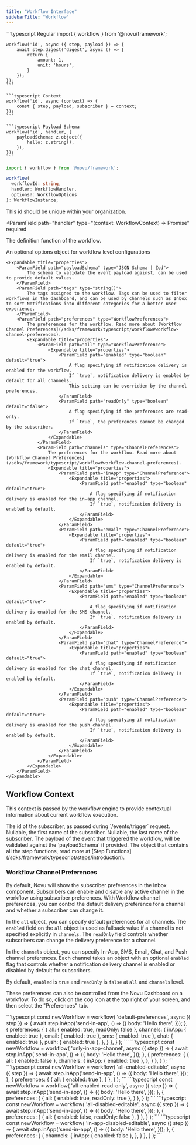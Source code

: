 ```yaml
---
title: "Workflow Interface"
sidebarTitle: "Workflow"
---
```


<RequestExample>
    ```typescript Regular
    import { workflow } from '@novu/framework';

    workflow('id', async ({ step, payload }) => {
        await step.digest('digest', async () => {
            return {
                amount: 1,
                unit: 'hours',
            }
        });
    });
    ```

    ```typescript Context
    workflow('id', async (context) => {
        const { step, payload, subscriber } = context;
    });
    ```

    ```typescript Payload Schema
    workflow('id', handler, {
        payloadSchema: z.object({
            hello: z.string(),
        }),
    });
    ```

</RequestExample>

```typescript
import { workflow } from '@novu/framework';

workflow(
  workflowId: string,
  handler: WorkflowHandler,
  options?: WorkflowOptions
): WorkflowInstance;
```

<ParamField path="workflowId" type="number" required>
  This id should be unique within your organization.
</ParamField>

<ParamField
  path="handler"
  type="(context: WorkflowContext) => Promise<void>"
  required
>
  The definition function of the workflow.
</ParamField>

<ParamField path="options" type="WorkflowOptions">
    An optional options object for workflow level configurations

    <Expandable title="properties">
        <ParamField path="payloadSchema" type="JSON Schema | Zod">
            The schema to validate the event payload against, can be used to provide default values.
        </ParamField>
        <ParamField path="tags" type="string[]">
            The tags assigned to the workflow. Tags can be used to filter workflows in the dashboard, and can be used by channels such as Inbox to sort Notifications into different categories for a better user experience.
        </ParamField>
        <ParamField path="preferences" type="WorkflowPreferences">
            The preferences for the workflow. Read more about [Workflow Channel Preferences](/sdks/framework/typescript/workflow#workflow-channel-preferences).
            <Expandable title="properties">
                <ParamField path="all" type="WorkflowPreference">
                    <Expandable title="properties">
                        <ParamField path="enabled" type="boolean" default="true">
                            A flag specifying if notification delivery is enabled for the workflow.
                            If `true`, notification delivery is enabled by default for all channels.
                            This setting can be overridden by the channel preferences.
                        </ParamField>
                        <ParamField path="readOnly" type="boolean" default="false">
                            A flag specifying if the preferences are read-only.
                            If `true`, the preferences cannot be changed by the subscriber.
                        </ParamField>
                    </Expandable>
                </ParamField>
                <ParamField path="channels" type="ChannelPreferences">
                    The preferences for the workflow. Read more about [Workflow Channel Preferences](/sdks/framework/typescript/workflow#workflow-channel-preferences).
                    <Expandable title="properties">
                        <ParamField path="inApp" type="ChannelPreference">
                            <Expandable title="properties">
                                <ParamField path="enabled" type="boolean" default="true">
                                    A flag specifying if notification delivery is enabled for the in-app channel.
                                    If `true`, notification delivery is enabled by default.
                                </ParamField>
                            </Expandable>
                        </ParamField>
                        <ParamField path="email" type="ChannelPreference">
                            <Expandable title="properties">
                                <ParamField path="enabled" type="boolean" default="true">
                                    A flag specifying if notification delivery is enabled for the email channel.
                                    If `true`, notification delivery is enabled by default.
                                </ParamField>
                            </Expandable>
                        </ParamField>
                        <ParamField path="sms" type="ChannelPreference">
                            <Expandable title="properties">
                                <ParamField path="enabled" type="boolean" default="true">
                                    A flag specifying if notification delivery is enabled for the SMS channel.
                                    If `true`, notification delivery is enabled by default.
                                </ParamField>
                            </Expandable>
                        </ParamField>
                        <ParamField path="chat" type="ChannelPreference">
                            <Expandable title="properties">
                                <ParamField path="enabled" type="boolean" default="true">
                                    A flag specifying if notification delivery is enabled for the chat channel.
                                    If `true`, notification delivery is enabled by default.
                                </ParamField>
                            </Expandable>
                        </ParamField>
                        <ParamField path="push" type="ChannelPreference">
                            <Expandable title="properties">
                                <ParamField path="enabled" type="boolean" default="true">
                                    A flag specifying if notification delivery is enabled for the push channel.
                                    If `true`, notification delivery is enabled by default.
                                </ParamField>
                            </Expandable>
                        </ParamField>
                    </Expandable>
                </ParamField>
            </Expandable>
        </ParamField>
    </Expandable>

</ParamField>

## Workflow Context

This context is passed by the workflow engine to provide contextual information about current workflow execution.

<ParamField path="subscriber" type="Subscriber">
  <Expandable title="properties">
    <ParamField path="subscriberId" type="string" required>
      The id of the subscriber, as passed during `/events/trigger` request.
    </ParamField>
    <ParamField path="firstName" type="string">
      Nullable, the first name of the subscriber.
    </ParamField>
    <ParamField path="lastName" type="string">
      Nullable, the last name of the subscriber.
    </ParamField>
  </Expandable>
</ParamField>

<ParamField path="payload" type="InferProperties<payloadSchema>">
  The payload of the event that triggered the workflow, will be validated
  against the `payloadSchema` if provided.
</ParamField>

<ParamField path="step" type="object">
  The object that contains all the step functions, read more at [Step
  Functions](/sdks/framework/typescript/steps/introduction).
</ParamField>

### Workflow Channel Preferences

By default, Novu will show the subscriber preferences in the Inbox component. Subscribers can enable and disable any active channel in the workflow using subscriber preferences.
With Workflow channel preferences, you can control the default delivery preference for a channel and whether a subscriber can change it.

In the `all` object, you can specify default preferences for all channels. The `enabled` field on the `all` object is used as fallback value if a channel is not specified explicitly in `channels`. The `readOnly` field controls whether subscribers can change the delivery preference for a channel.

In the `channels` object, you can specify In-App, SMS, Email, Chat, and Push channel preferences. Each channel takes an object with an optional `enabled` flag that controls whether a notification delivery channel is enabled or disabled by default for subscribers.

By default, `enabled` is `true` and `readOnly` is `false` at `all` and `channels` level.

These preferences can also be controlled from the Novu Dashboard on a workflow. To do so, click on the cog icon at the top right of your screen, and then select the  "Preferences" tab.

<Tabs>
<Tab title="Default">
```typescript
const newWorkflow = workflow(
  'default-preferences',
  async ({ step }) => {
    await step.inApp('send-in-app', () => ({
      body: 'Hello there',
    }));
  },
  {
    preferences: {
      {
        all: { enabled: true, readOnly: false },
        channels: {
          inApp: { enabled: true },
          email: { enabled: true },
          sms: { enabled: true },
          chat: { enabled: true },
          push: { enabled: true },
        },
      }
    },
  }
);
```
</Tab>
<Tab title="In-App Only - Editable">
```typescript
const newWorkflow = workflow(
  'only-in-app-channel',
  async ({ step }) => {
    await step.inApp('send-in-app', () => ({
      body: 'Hello there',
    }));
  },
  {
    preferences: {
      {
        all: { enabled: false },
        channels: {
          inApp: { enabled: true },
        },
      }
    },
  }
);
```
</Tab>
<Tab title="All Enabled - Editable">
```typescript
const newWorkflow = workflow(
  'all-enabled-editable',
  async ({ step }) => {
    await step.inApp('send-in-app', () => ({
      body: 'Hello there',
    }));
  },
  {
    preferences: {
      {
        all: { enabled: true },
      }
    },
  }
);
```
</Tab>
<Tab title="All Enabled - Read Only">
```typescript
const newWorkflow = workflow(
  'all-enabled-read-only',
  async ({ step }) => {
    await step.inApp('send-in-app', () => ({
      body: 'Hello there',
    }));
  },
  {
    preferences: {
      {
        all: { enabled: true, readOnly: true },
      }
    },
  }
);
```
</Tab>
<Tab title="All Disabled - Editable">
```typescript
const newWorkflow = workflow(
  'all-disabled-editable',
  async ({ step }) => {
    await step.inApp('send-in-app', () => ({
      body: 'Hello there',
    }));
  },
  {
    preferences: {
      {
        all: { enabled: false, readOnly: false },
      }
    },
  }
);
```
</Tab>
<Tab title="In-App Disabled - Editable">
```typescript
const newWorkflow = workflow(
  'in-app-disabled-editable',
  async ({ step }) => {
    await step.inApp('send-in-app', () => ({
      body: 'Hello there',
    }));
  },
  {
    preferences: {
      {
        channels: {
          inApp: { enabled: false },
        },
      }
    },
  }
);
```
</Tab>
</Tabs>
